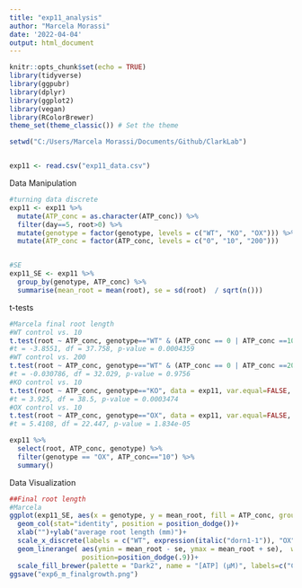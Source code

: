 ```yaml
---
title: "exp11_analysis"
author: "Marcela Morassi"
date: '2022-04-04'
output: html_document
---
```


```r
knitr::opts_chunk$set(echo = TRUE)
library(tidyverse)
library(ggpubr)
library(dplyr)
library(ggplot2)
library(vegan)
library(RColorBrewer)
theme_set(theme_classic()) # Set the theme

setwd("C:/Users/Marcela Morassi/Documents/Github/ClarkLab")


exp11 <- read.csv("exp11_data.csv")
```

Data Manipulation
```r
#turning data discrete
exp11 <- exp11 %>% 
  mutate(ATP_conc = as.character(ATP_conc)) %>% 
  filter(day==5, root>0) %>% 
  mutate(genotype = factor(genotype, levels = c("WT", "KO", "OX"))) %>% 
  mutate(ATP_conc = factor(ATP_conc, levels = c("0", "10", "200")))


#SE
exp11_SE <- exp11 %>% 
  group_by(genotype, ATP_conc) %>% 
  summarise(mean_root = mean(root), se = sd(root)  / sqrt(n()))
```

t-tests
```r
#Marcela final root length
#WT control vs. 10
t.test(root ~ ATP_conc, genotype=="WT" & (ATP_conc == 0 | ATP_conc ==10), data = exp11, var.equal=FALSE, conf.level=0.95)
#t = -3.8551, df = 37.758, p-value = 0.0004359
#WT control vs. 200
t.test(root ~ ATP_conc, genotype=="WT" & (ATP_conc == 0 | ATP_conc ==200), data = exp11, var.equal=FALSE, conf.level=0.95)
#t = -0.030786, df = 32.029, p-value = 0.9756
#KO control vs. 10
t.test(root ~ ATP_conc, genotype=="KO", data = exp11, var.equal=FALSE, conf.level=0.95)
#t = 3.925, df = 38.5, p-value = 0.0003474
#OX control vs. 10
t.test(root ~ ATP_conc, genotype=="OX", data = exp11, var.equal=FALSE, conf.level=0.95)
#t = 5.4108, df = 22.447, p-value = 1.834e-05

exp11 %>% 
  select(root, ATP_conc, genotype) %>%
  filter(genotype == "OX", ATP_conc=="10") %>% 
  summary()


```

Data Visualization
```r


##Final root length
#Marcela
ggplot(exp11_SE, aes(x = genotype, y = mean_root, fill = ATP_conc, group = factor (ATP_conc)), col=palette) +
  geom_col(stat="identity", position = position_dodge())+
  xlab("")+ylab("average root length (mm)")+
  scale_x_discrete(labels = c("WT", expression(italic("dorn1-1")), "OX"))+
  geom_linerange( aes(ymin = mean_root - se, ymax = mean_root + se),  width=.2,
                  position=position_dodge(.9))+
  scale_fill_brewer(palette = "Dark2", name = "[ATP] (µM)", labels=c("Control", "10", "200"))
ggsave("exp6_m_finalgrowth.png")
```


